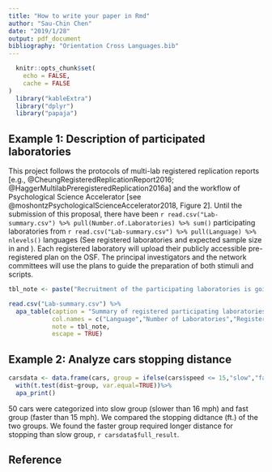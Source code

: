 ```yaml
---
title: "How to write your paper in Rmd"
author: "Sau-Chin Chen"
date: "2019/1/28"
output: pdf_document
bibliography: "Orientation Cross Languages.bib"
---
```


```r
  knitr::opts_chunk$set(
	echo = FALSE,
	cache = FALSE
)
  library("kableExtra")
  library("dplyr")
  library("papaja")
```


## Example 1: Description of participated laboratories

This project follows the protocols of multi-lab registered replication reports [e.g., @CheungRegisteredReplicationReport2016; @HaggerMultilabPreregisteredReplication2016a] and the workflow of Psychological Science Accelerator [see @moshontzPsychologicalScienceAccelerator2018, Figure 2]. Until the submission of this proposal, there have been `r read.csv("Lab-summary.csv") %>% pull(Number.of.Laboratories) %>% sum()` participating laboratories from `r read.csv("Lab-summary.csv") %>% pull(Language) %>% nlevels()` languages (See registered laboratories and expected sample size in and \autoref{tab:lab-info}). Each registered laboratory will upload their publicly accessible pre-registered plan on the OSF. The principal investigators and the network committees will use the plans to guide the preparation of both stimuli and scripts.

<!--You can add comments like this and they will not appear in the knitted document -->

```r
tbl_note <- paste("Recruitment of the participating laboratories is going on while we submitted this proposal. Last updated:", format(Sys.Date(), "%Y/%m/%d"))

read.csv("Lab-summary.csv") %>%
  apa_table(caption = "Summary of registered participating laboratories in the function of primary languages and sample size.",
            col.names = c("Language","Number of Laboratories","Registered Sample Size"),
            note = tbl_note,
            escape = TRUE)
```

## Example 2: Analyze cars stopping distance
```r
carsdata <- data.frame(cars, group = ifelse(cars$speed <= 15,"slow","fast")) %>% 
  with(t.test(dist~group, var.equal=TRUE))%>%
  apa_print()
```

50 cars were categorized into slow group (slower than 16 mph) and fast group (faster than 15 mph). We compared the stopping didtance (ft.) of the two groups. We found the faster group required longer distance for stopping than slow group, `r carsdata$full_result`.

## Reference
